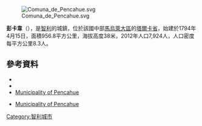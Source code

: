 [[Image:Comuna_de_Pencahue.svg|right]]

'''彭卡韋'''（{{lang-es|Pencahue}}），是[[智利|智利]]的城鎮，位於該國中部[[馬烏萊大區|馬烏萊大區]]的[[塔爾卡省|塔爾卡省]]，始建於1794年4月15日，面積956.8平方公里，海拔高度38米，2012年人口7,924人，人口密度每平方公里8.3人。

{{Coord|35|24|S|71|49|W|display=title}}

==參考資料==
*{{Cite web |url = http://www.mpencahue.cl |title = Asociación Chilena de Municipalidades |accessdate = 22 January 2011 |language = es |archive-date = 2015-04-18 |archive-url = https://web.archive.org/web/20150418181623/http://www.mpencahue.cl/ |dead-url = no }}
*{{Cite web |url = http://www.mpencahue.cl |title = Municipality of Pencahue |accessdate = 22 January 2011 |language = es |archive-date = 2015-04-18 |archive-url = https://web.archive.org/web/20150418181623/http://www.mpencahue.cl/ |dead-url = no }}
*[http://www.mpencahue.cl Municipality of Pencahue] {{Wayback|url=http://www.mpencahue.cl/ |date=20150418181623 }}
* {{es icon}} [http://www.mpencahue.cl Municipality of Pencahue] {{Wayback|url=http://www.mpencahue.cl/ |date=20150418181623 }}

{{Chile-geo-stub}}
[[Category:智利城市|Category:智利城市]]